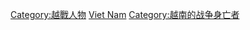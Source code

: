 [[Category:越戰人物|Category:越戰人物]]
[[Category:各戰爭身亡者|Viet Nam]]
[[Category:越南的战争身亡者|Category:越南的战争身亡者]]